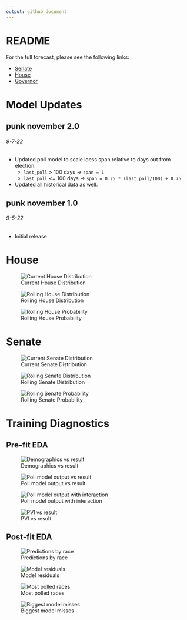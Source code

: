 ```yaml
---
output: github_document
---
```


# README

For the full forecast, please see the following links:

* [Senate](https://www.thedatadiary.net/senate/)
* [House](https://www.thedatadiary.net/house/)
* [Governor](https://www.thedatadiary.net/governor/)

# Model Updates

## punk november 2.0
###### 9-7-22

* Updated poll model to scale loess span relative to days out from election:
  * `last_poll` > 100 days -> `span = 1`
  * `last_poll` <= 100 days -> `span = 0.25 * (last_poll/100) + 0.75`
* Updated all historical data as well.

## punk november 1.0
###### 9-5-22

* Initial release

# House

![Current House Distribution](diagnostics/current_house_topline.png)

![Rolling House Distribution](diagnostics/rolling_house_distribution.png)

![Rolling House Probability](diagnostics/rolling_house_probability.png)

# Senate

![Current Senate Distribution](diagnostics/current_senate_topline.png)

![Rolling Senate Distribution](diagnostics/rolling_senate_distribution.png)

![Rolling Senate Probability](diagnostics/rolling_senate_probability.png)

# Training Diagnostics

## Pre-fit EDA

![Demographics vs result](diagnostics/training/demographics.png)

![Poll model output vs result](diagnostics/training/poll_model.png)

![Poll model output with interaction](diagnostics/training/poll_model_interactions.png)

![PVI vs result](diagnostics/training/pvi.png)

## Post-fit EDA

![Predictions by race](diagnostics/training/predictions_race.png)

![Model residuals](diagnostics/training/predictions_residuals.png)

![Most polled races](diagnostics/training/most_polled_races.png)

![Biggest model misses](diagnostics/training/model_misses.png)


